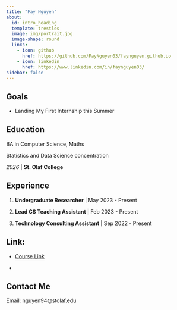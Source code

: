 ```yaml
---
title: "Fay Nguyen"
about:
  id: intro_heading
  template: trestles
  image: img/portrait.jpg
  image-shape: round
  links: 
    - icon: github
      href: https://github.com/FayNguyen03/faynguyen.github.io
    - icon: linkedin
      href: https://www.linkedin.com/in/faynguyen03/
sidebar: false
---
```


::: {#intro_heading}
## Goals

- Landing My First Internship this Summer

## Education

BA in Computer Science, Maths 

Statistics and Data Science concentration

*2026* | **St. Olaf College**

## Experience

1. **Undergraduate Researcher** | May 2023 - Present

2. **Lead CS Teaching Assistant** | Feb 2023 - Present

3. **Technology Consulting Assistant** | Sep 2022 - Present

## Link:

- [Course Link](https://proback.github.io/264_fall_2024/)

- 

## Contact Me

Email: nguyen94@stolaf.edu
:::

